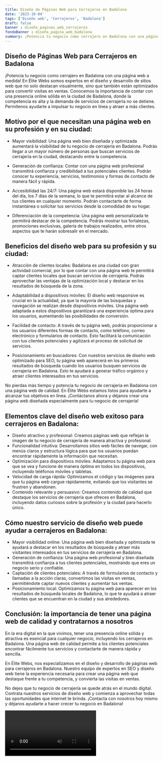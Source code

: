 ```yaml
---
title: Diseño de Páginas Web para Cerrajeros en Badalona
date: '2023-10-04'
tags: ['Diseño web', 'Cerrajeros', 'Badalona']
draft: false
banner : diseño_paginas_web_cerrajeros
fondoBanner : diseño_pagina_web_badalona
summary: ¡Potencia tu negocio como cerrajero en Badalona con una página web a medida! En Élite Webs somos expertos en el diseño y desarrollo de sitios web que no solo destacan visualmente, sino que también están optimizados para convertir visitas en ventas. Conocemos la importancia de contar con una presencia online sólida en la ciudad de Badalona, donde la competencia es alta y la demanda de servicios de cerrajería no se detiene. Permítenos ayudarte a impulsar tu negocio en línea y atraer a más clientes.
---
```


## Diseño de Páginas Web para Cerrajeros en Badalona

¡Potencia tu negocio como cerrajero en Badalona con una página web a medida! En Élite Webs somos expertos en el diseño y desarrollo de sitios web que no solo destacan visualmente, sino que también están optimizados para convertir visitas en ventas. Conocemos la importancia de contar con una presencia online sólida en la ciudad de Badalona, donde la competencia es alta y la demanda de servicios de cerrajería no se detiene. Permítenos ayudarte a impulsar tu negocio en línea y atraer a más clientes.

## Motivo por el que necesitan una página web en su profesión y en su ciudad:

- Mayor visibilidad: Una página web bien diseñada y optimizada aumentará la visibilidad de tu negocio de cerrajería en Badalona. Podrás llegar a un mayor número de personas que buscan servicios de cerrajería en la ciudad, destacando entre la competencia.

- Generación de confianza: Contar con una página web profesional transmitirá confianza y credibilidad a tus potenciales clientes. Podrán conocer tu experiencia, servicios, testimonios y formas de contacto de manera fácil y rápida.

- Accesibilidad las 24/7: Una página web estará disponible las 24 horas del día, los 7 días de la semana, lo que te permitirá estar al alcance de tus clientes en cualquier momento. Podrán contactarte de forma instantánea o solicitar tus servicios desde la comodidad de su hogar.

- Diferenciación de la competencia: Una página web personalizada te permitirá destacar de la competencia. Podrás mostrar tus fortalezas, promociones exclusivas, galería de trabajos realizados, entre otros aspectos que te harán sobresalir en el mercado.

## Beneficios del diseño web para su profesión y su ciudad:

- Atracción de clientes locales: Badalona es una ciudad con gran actividad comercial, por lo que contar con una página web te permitirá captar clientes locales que buscan servicios de cerrajería. Podrás aprovechar las ventajas de la optimización local y destacar en los resultados de búsqueda de la zona.

- Adaptabilidad a dispositivos móviles: El diseño web responsive es crucial en la actualidad, ya que la mayoría de las búsquedas y navegación se realizan desde dispositivos móviles. Una página web adaptada a estos dispositivos garantizará una experiencia óptima para los usuarios, aumentando las posibilidades de conversión.

- Facilidad de contacto: A través de tu página web, podrás proporcionar a los usuarios diferentes formas de contacto, como teléfono, correo electrónico y formularios de contacto. Esto facilitará la comunicación con tus clientes potenciales y agilizará el proceso de solicitud de servicios.

- Posicionamiento en buscadores: Con nuestros servicios de diseño web optimizado para SEO, tu página web aparecerá en los primeros resultados de búsqueda cuando los usuarios busquen servicios de cerrajería en Badalona. Esto te ayudará a generar tráfico orgánico y atraer clientes interesados en tus servicios.

No pierdas más tiempo y potencia tu negocio de cerrajería en Badalona con una página web de calidad. En Élite Webs estamos listos para ayudarte a alcanzar tus objetivos en línea. ¡Contáctanos ahora y déjanos crear una página web diseñada especialmente para tu negocio de cerrajería!

<GifSeo />

<Cta />

## Elementos clave del diseño web exitoso para cerrajeros en Badalona:

- Diseño atractivo y profesional: Creamos páginas web que reflejan la imagen de tu negocio de cerrajería de manera atractiva y profesional.
- Funcionalidad intuitiva: Desarrollamos sitios web fáciles de navegar, con menús claros y estructura lógica para que los usuarios puedan encontrar rápidamente la información que necesitan.
- Optimización para dispositivos móviles: Adaptamos tu página web para que se vea y funcione de manera óptima en todos los dispositivos, incluyendo teléfonos móviles y tabletas.
- Velocidad de carga rápida: Optimizamos el código y las imágenes para que tu página web cargue rápidamente, evitando que los visitantes se frustren y abandonen.
- Contenido relevante y persuasivo: Creamos contenido de calidad que destaque los servicios de cerrajería que ofreces en Badalona, incluyendo datos curiosos sobre la profesión y la ciudad para hacerlo único.

## Cómo nuestro servicio de diseño web puede ayudar a cerrajeros en Badalona:

- Mayor visibilidad online: Una página web bien diseñada y optimizada te ayudará a destacar en los resultados de búsqueda y atraer más visitantes interesados en tus servicios de cerrajería en Badalona.
- Generación de confianza: Una página web profesional y bien diseñada transmitirá confianza a tus clientes potenciales, mostrando que eres un negocio serio y confiable.
- Captación de clientes potenciales: A través de formularios de contacto y llamadas a la acción claras, convertimos las visitas en ventas, permitiéndote captar nuevos clientes y aumentar tus ventas.
- Posicionamiento local: Optimizamos tu página web para aparecer en los resultados de búsqueda locales de Badalona, lo que te ayudará a atraer clientes que se encuentran en la ciudad y sus alrededores.

## Conclusión: la importancia de tener una página web de calidad y contratarnos a nosotros

En la era digital en la que vivimos, tener una presencia online sólida y atractiva es esencial para cualquier negocio, incluyendo los cerrajeros en Badalona. Una página web de calidad permite a los clientes potenciales encontrar fácilmente tus servicios y contactarte de manera rápida y sencilla.

En Élite Webs, nos especializamos en el diseño y desarrollo de páginas web para cerrajeros en Badalona. Nuestro equipo de expertos en SEO y diseño web tiene la experiencia necesaria para crear una página web que destaque frente a tu competencia, y convierta las visitas en ventas.

No dejes que tu negocio de cerrajería se quede atrás en el mundo digital. Contrata nuestros servicios de diseño web y comienza a aprovechar todas las oportunidades que internet te brinda. ¡Contacta con nosotros hoy mismo y déjanos ayudarte a hacer crecer tu negocio en Badalona!

<Video />

<CtaBot job='Cerrajeros' city='Badalona'/>

<Gmaps query='Badalona+españa+maps' />